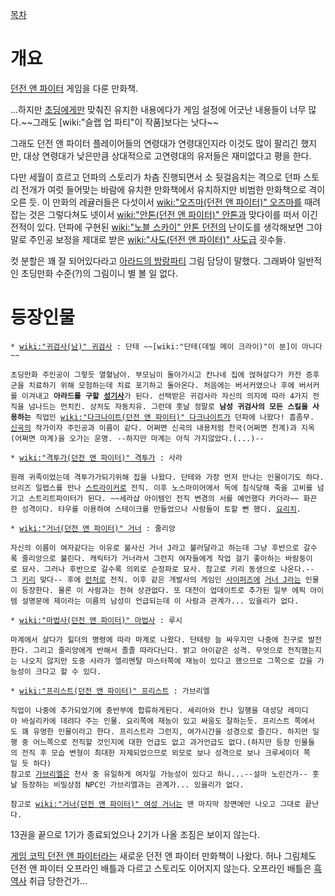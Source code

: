 [[목차]]
= 개요 =
[[던전 앤 파이터]] 게임을 다룬 만화책.

...하지만 [[초딩]]에게만 맞춰진 유치한 내용에다가 게임 설정에 어긋난 내용들이 너무 많다.~~그래도 [wiki:"슬랩 업 파티"이 작품]보다는 낫다~~

그래도 던전 앤 파이터 플레이어들의 연령대가 연령대인지라 이것도 많이 팔리긴 했지만, 대상 연령대가 낮은만큼 상대적으로 고연령대의 유저들은 재미없다고 평을 한다.

다만 세월이 흐르고 던파의 스토리가 차츰 진행되면서 소 뒷걸음치는 격으로 던파 스토리 전개가 여럿 들어맞는 바람에 유치한 만화책에서 유치하지만 비범한 만화책으로 격이 오른 듯. 이 만화의 레귤러들은 다섯이서 [[wiki:"오즈마(던전 앤 파이터)" 오즈마]]를 때려잡는 것은 그렇다쳐도 넷이서 [[wiki:"안톤(던전 앤 파이터)" 안톤]]과 맞다이를 떠서 이긴 전적이 있다. 던파에 구현된 [[wiki:"노블 스카이" 안톤 던전]]의 난이도를 생각해보면 그야말로 주인공 보정을 제대로 받은 [[wiki:"사도(던전 앤 파이터)" 사도]]급 굇수들. 

컷 분할은 꽤 잘 되어있다라고 [[아라드의 방랑파티]] 그림 담당이 말했다. 그래봐야 일반적인 초딩만화 수준(?)의 그림이니 별 볼 일 없다. 

= 등장인물 =
  
 * [[wiki:"귀검사(남)" 귀검사]] : 단테 ~~[wiki:"단테(데빌 메이 크라이)"이 분]이 아니다~~

 초딩만화 주인공이 그렇듯 열혈남아. 부모님이 돌아가시고 칸나네 집에 얹혀살다가 카잔 증후군을 치료하기 위해 모험하는데 치료 포기하고 돌아온다. 처음에는 버서커였으나 후에 버서커를 이겨내고 '''아라드를 구할 [[성기사]]'''가 된다. 선택받은 귀검사라 자신의 의지에 따라 4가지 전직을 넘나드는 먼치킨. 상처도 자동치유. 그런데 훗날 정말로 '''남성 귀검사의 모든 스킬을 사용하는''' 직업인 [[wiki:"다크나이트(던전 앤 파이터)" 다크나이트]]가 던파에 나왔다! 흠좀무.
 [[신곡]]의 작가이자 주인공과 이름이 같다. 어쩌면 신곡의 내용처럼 천국(어쩌면 천계)과 지옥(어쩌면 마계)을 오가는 운명. --하지만 마계는 아직 가지않았다.(...)--

 * [[wiki:"격투가(던전 앤 파이터)" 격투가]] : 사라

 원래 귀족이었는데 격투가가되기위해 집을 나왔다. 단테와 가장 먼저 만나는 인물이기도 하다.브리즈 일렙스를 만나 [[스트라이커]]로 전직. 이후 노스마이어에서 독에 침식당해 죽을 고비를 넘기고 스트리트파이터가 된다. ~~세라샵 아이템인 전직 변경의 서를 예언했다 카더라~~ 화끈한 성격이다. 타우를 이용하여 스테이크를 만들었으나 사람들이 토할 뻔 했다. [[요리치]].

 * [[wiki:"거너(던전 앤 파이터)" 거너]] : 줄리앙

 자신의 이름이 여자같다는 이유로 불사신 거너 J라고 불러달라고 하는데 그냥 후반으로 갈수록 줄리앙으로 불린다. 캐릭터가 거너라서 그런지 여자들에게 작업 걸기 좋아하는 바람둥이로 묘사. 그러나 후반으로 갈수록 의외로 순정파로 묘사. 참고로 키리 동생으로 나온다.--그 [[키리]] 맞다-- 후에 [[런처]]로 전직. 이후 같은 개발사의 게임인 [[사이퍼즈]]에 [[거너 J]]라는 인물이 등장한다. 물론 이 사람과는 전혀 상관없다. 또 대전이 업데이트로 추가된 일부 에픽 아이템 설명문에 제이라는 이름의 남성이 언급되는데 이 사람과 관계가... 있을리가 없다.

 * [[wiki:"마법사(던전 앤 파이터)" 마법사]] : 루시

 마계에서 살다가 힐더의 명령에 따라 마계로 나왔다. 단테랑 늘 싸우지만 나중에 친구로 발전한다. 그리고 줄리앙에게 반해서 졸졸 따라다닌다. 밝고 아이같은 성격. 무엇으로 전직했는지는 나오지 않지만 도중 사라가 엘리멘탈 마스터쪽에 재능이 있다고 했으므로 그쪽으로 갔을 가능성이 크다고 할 수 있다.

 * [[wiki:"프리스트(던전 앤 파이터)" 프리스트]] : 가브리엘

 직업이 나중에 추가되었기에 중반부에 합류하게된다. 세리아와 칸나 일행을 대성당 레미디아 바실리카에 데려다 주는 인물. 요리쪽에 재능이 있고 싸움도 잘하는듯. 프리스트 쪽에서도 꽤 유명한 인물이라고 한다. 프리스트라 그런지, 여가시간을 성경으로 즐긴다. 하지만 일행 중 어느쪽으로 전직할 것인지에 대한 언급도 없고 과거언급도 없다.(하지만 등장 인물들의 전직 후 모습 변형이 최대한 자제되었으므로 외모로 보나 성격으로 보나 크루세이더 쪽일 듯 하다)
 참고로 [[가브리엘]]은 천사 중 유일하게 여자일 가능성이 있다고 하니...--설마 노린건가-- 훗날 등장하는 비밀상점 NPC인 가브리엘과는 관계가... 있을리가 없다.

 참고로 [[wiki:"거너(던전 앤 파이터)" 여성 거너]]는 맨 마지막 장면에만 나오고 그대로 끝난다.

13권을 끝으로 1기가 종료되었으나 2기가 나올 조짐은 보이지 않는다.

[[게임 코믹 던전 앤 파이터]]라는 새로운 던전 앤 파이터 만화책이 나왔다. 허나 그림체도 던전 앤 파이터 오프라인 배틀과 다르고 스토리도 이어지지 않는다. 오프라인 배틀은 [[흑역사]] 취급 당한건가...

